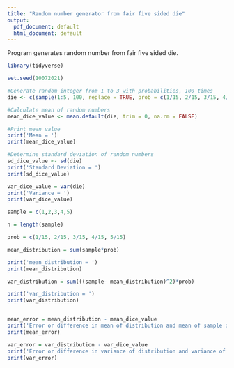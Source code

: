 ```yaml
---
title: "Random number generator from fair five sided die"
output:
  pdf_document: default
  html_document: default
---
```

Program generates random number from fair five sided die. 

```r
library(tidyverse)

set.seed(10072021)

#Generate random integer from 1 to 3 with probabilities, 100 times
die <- c(sample(1:5, 100, replace = TRUE, prob = c(1/15, 2/15, 3/15, 4/15, 5/15))) 

#Calculate mean of random numbers
mean_dice_value <- mean.default(die, trim = 0, na.rm = FALSE) 

#Print mean value
print('Mean = ') 
print(mean_dice_value) 

#Determine standard deviation of random numbers
sd_dice_value <- sd(die) 
print('Standard Deviation = ')
print(sd_dice_value)

var_dice_value = var(die)
print('Variance = ')
print(var_dice_value)
```


```r

sample = c(1,2,3,4,5)

n = length(sample)

prob = c(1/15, 2/15, 3/15, 4/15, 5/15)

mean_distribution = sum(sample*prob)

print('mean_distribution = ')
print(mean_distribution)

var_distribution = sum(((sample- mean_distribution)^2)*prob)

print('var_distribution = ')
print(var_distribution)



```






```r
mean_error = mean_distribution - mean_dice_value
print('Error or difference in mean of distribution and mean of sample drawn   = ')
print(mean_error)

var_error = var_distribution - var_dice_value
print('Error or difference in variance of distribution and variance of sample drawn   = ')
print(var_error)

```